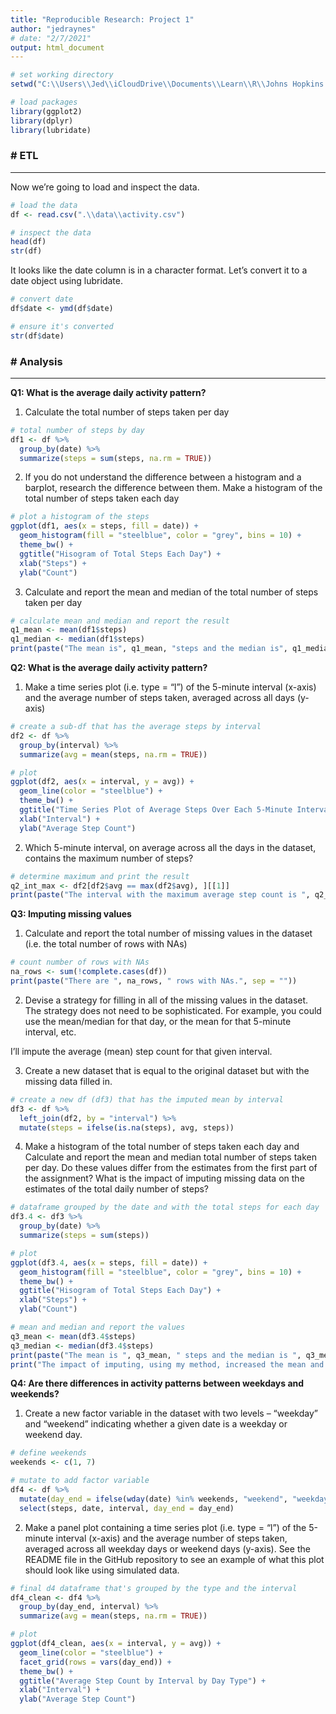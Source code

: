 ---
title: "Reproducible Research: Project 1"
author: "jedraynes"
# date: "2/7/2021"
output: html_document
---

```{r, message = FALSE}
# set working directory
setwd("C:\\Users\\Jed\\iCloudDrive\\Documents\\Learn\\R\\Johns Hopkins Data Science Specialization\\5 Reproducible Research\\Week 1\\Project 1")

# load packages
library(ggplot2)
library(dplyr)
library(lubridate)
```

### # ETL

---

Now we're going to load and inspect the data.
```{r}
# load the data
df <- read.csv(".\\data\\activity.csv")

# inspect the data
head(df)
str(df)
```

It looks like the date column is in a character format. Let's convert it to a date object using lubridate.
```{r}
# convert date
df$date <- ymd(df$date)

# ensure it's converted
str(df$date)
```

### # Analysis

---

**Q1: What is the average daily activity pattern?**

1. Calculate the total number of steps taken per day  
```{r}
# total number of steps by day
df1 <- df %>%
  group_by(date) %>%
  summarize(steps = sum(steps, na.rm = TRUE))
```

2. If you do not understand the difference between a histogram and a barplot, research the difference between them. Make a histogram of the total number of steps taken each day  
```{r}
# plot a histogram of the steps
ggplot(df1, aes(x = steps, fill = date)) + 
  geom_histogram(fill = "steelblue", color = "grey", bins = 10) + 
  theme_bw() + 
  ggtitle("Hisogram of Total Steps Each Day") + 
  xlab("Steps") + 
  ylab("Count")
```

3. Calculate and report the mean and median of the total number of steps taken per day  
```{r}
# calculate mean and median and report the result
q1_mean <- mean(df1$steps)
q1_median <- median(df1$steps)
print(paste("The mean is", q1_mean, "steps and the median is", q1_median, "steps."))
```
**Q2: What is the average daily activity pattern?**

1. Make a time series plot (i.e. type = "l") of the 5-minute interval (x-axis) and the average number of steps taken, averaged across all days (y-axis)
```{r}
# create a sub-df that has the average steps by interval
df2 <- df %>%
  group_by(interval) %>%
  summarize(avg = mean(steps, na.rm = TRUE))

# plot
ggplot(df2, aes(x = interval, y = avg)) + 
  geom_line(color = "steelblue") + 
  theme_bw() + 
  ggtitle("Time Series Plot of Average Steps Over Each 5-Minute Interval") + 
  xlab("Interval") + 
  ylab("Average Step Count")
```


2. Which 5-minute interval, on average across all the days in the dataset, contains the maximum number of steps?
```{r}
# determine maximum and print the result
q2_int_max <- df2[df2$avg == max(df2$avg), ][[1]]
print(paste("The interval with the maximum average step count is ", q2_int_max, ".", sep = ""))
```
**Q3: Imputing missing values**

1. Calculate and report the total number of missing values in the dataset (i.e. the total number of rows with NAs)
```{r}
# count number of rows with NAs
na_rows <- sum(!complete.cases(df))
print(paste("There are ", na_rows, " rows with NAs.", sep = ""))
```

2. Devise a strategy for filling in all of the missing values in the dataset. The strategy does not need to be sophisticated. For example, you could use the mean/median for that day, or the mean for that 5-minute interval, etc.

I'll impute the average (mean) step count for that given interval.

3. Create a new dataset that is equal to the original dataset but with the missing data filled in.
```{r}
# create a new df (df3) that has the imputed mean by interval
df3 <- df %>%
  left_join(df2, by = "interval") %>%
  mutate(steps = ifelse(is.na(steps), avg, steps))
```


4. Make a histogram of the total number of steps taken each day and Calculate and report the mean and median total number of steps taken per day. Do these values differ from the estimates from the first part of the assignment? What is the impact of imputing missing data on the estimates of the total daily number of steps?
```{r}
# dataframe grouped by the date and with the total steps for each day
df3.4 <- df3 %>%
  group_by(date) %>%
  summarize(steps = sum(steps))

# plot
ggplot(df3.4, aes(x = steps, fill = date)) + 
  geom_histogram(fill = "steelblue", color = "grey", bins = 10) + 
  theme_bw() + 
  ggtitle("Hisogram of Total Steps Each Day") + 
  xlab("Steps") + 
  ylab("Count")

# mean and median and report the values
q3_mean <- mean(df3.4$steps)
q3_median <- median(df3.4$steps)
print(paste("The mean is ", q3_mean, " steps and the median is ", q3_median, " steps. This is different from the previous mean of ", q1_mean, " steps and previous median of ", q1_median," steps.", sep = ""))
print("The impact of imputing, using my method, increased the mean and median of the step count.")

```
**Q4: Are there differences in activity patterns between weekdays and weekends?**

1. Create a new factor variable in the dataset with two levels – “weekday” and “weekend” indicating whether a given date is a weekday or weekend day.
```{r}
# define weekends
weekends <- c(1, 7)

# mutate to add factor variable
df4 <- df %>%
  mutate(day_end = ifelse(wday(date) %in% weekends, "weekend", "weekday")) %>%
  select(steps, date, interval, day_end = day_end)
```



2. Make a panel plot containing a time series plot (i.e. type = "l") of the 5-minute interval (x-axis) and the average number of steps taken, averaged across all weekday days or weekend days (y-axis). See the README file in the GitHub repository to see an example of what this plot should look like using simulated data.
```{r, message = FALSE}
# final d4 dataframe that's grouped by the type and the interval
df4_clean <- df4 %>%
  group_by(day_end, interval) %>%
  summarize(avg = mean(steps, na.rm = TRUE))

# plot
ggplot(df4_clean, aes(x = interval, y = avg)) + 
  geom_line(color = "steelblue") + 
  facet_grid(rows = vars(day_end)) + 
  theme_bw() + 
  ggtitle("Average Step Count by Interval by Day Type") + 
  xlab("Interval") + 
  ylab("Average Step Count")
```

